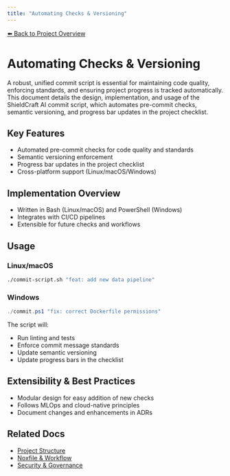 ```yaml
---
title: "Automating Checks & Versioning"
---
```



[⬅️ Back to Project Overview](/)
# Automating Checks & Versioning

A robust, unified commit script is essential for maintaining code quality, enforcing standards, and ensuring project progress is tracked automatically. This document details the design, implementation, and usage of the ShieldCraft AI commit script, which automates pre-commit checks, semantic versioning, and progress bar updates in the project checklist.

## Key Features
- Automated pre-commit checks for code quality and standards
- Semantic versioning enforcement
- Progress bar updates in the project checklist
- Cross-platform support (Linux/macOS/Windows)

## Implementation Overview
- Written in Bash (Linux/macOS) and PowerShell (Windows)
- Integrates with CI/CD pipelines
- Extensible for future checks and workflows

## Usage
### Linux/macOS
```bash
./commit-script.sh "feat: add new data pipeline"
```
### Windows
```powershell
./commit.ps1 "fix: correct Dockerfile permissions"
```
The script will:
- Run linting and tests
- Enforce commit message standards
- Update semantic versioning
- Update progress bars in the checklist

## Extensibility & Best Practices
- Modular design for easy addition of new checks
- Follows MLOps and cloud-native principles
- Document changes and enhancements in ADRs

## Related Docs
- [Project Structure](/project_structure)
- [Noxfile & Workflow](/noxfile_workflow)
- [Security & Governance](/security_governance)
